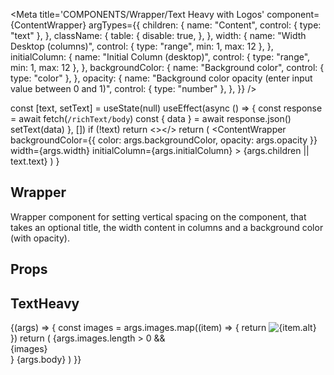 
<Meta
  title='COMPONENTS/Wrapper/Text Heavy with Logos'
  component={ContentWrapper}
  argTypes={{
    children: {
      name: "Content",
      control: { type: "text" },
    },
    className: {
      table: {
        disable: true,
      },
    },
    width: {
      name: "Width Desktop (columns)",
      control: { type: "range", min: 1, max: 12 },
    },
    initialColumn: {
      name: "Initial Column (desktop)",
      control: { type: "range", min: 1, max: 12 },
    },
    backgroundColor: {
      name: "Background color",
      control: { type: "color" },
    },
    opacity: {
      name: "Background color opacity (enter input value between 0 and 1)",
      control: { type: "number" },
    },
  }}
/>

  const [text, setText] = useState(null)
  useEffect(async () => {
    const response = await fetch(`/richText/body`)
    const { data } = await response.json()
    setText(data)
  }, [])
  if (!text) return <></>
  return (
    <ContentWrapper
      backgroundColor={{ color: args.backgroundColor, opacity: args.opacity }}
      width={args.width}
      initialColumn={args.initialColumn}
    >
      <RichText>{args.children || text.text}</RichText>
    </ContentWrapper>
  )
}

## Wrapper

Wrapper component for setting vertical spacing on the component, that takes an optional title, the width content
in columns and a background color (with opacity).

## Props

<Props of={ContentWrapper} />

## TextHeavy

<Preview>
  <Story
    name='Text Heavy with Logos'
    argTypes={{
      images: { table: { disable: true } },
      width: { table: { disable: true } },
      initialColumn: { table: { disable: true } },
      backgroundColor: { table: { disable: true } },
      children: { table: { disable: true } },
      opacity: { table: { disable: true } },
    }}
    args={{
      images: [
        {
          alt: "image",
          src: "https://i.ibb.co/jGqMPKR/databricks-tableau-logo-1.png",
        },
      ],
      body: "Embark’s data analysts leverage internal metrics and generate dashboards via Tableau to better understand how their software and sensors are performing. Today, their data analyst team has a number of Tableau dashboards running — all powered by Databricks — including the performance of their software versions, sensor calibration performance, and more.",
    }}
  >
    {(args) => {
      const images = args.images.map((item) => {
        return <Image className='max-h-8' alt={item.alt} src={item.src} />
      })
      return (
        <Wrapper>
          {args.images.length > 0 && <div className='mb-2 flex'>{images}</div>}
          <RichText variant='body'>{args.body}</RichText>
        </Wrapper>
      )
    }}
  </Story>
</Preview>
